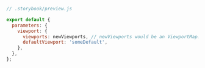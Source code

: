 ```js
// .storybook/preview.js

export default {
  parameters: {
    viewport: {
      viewports: newViewports, // newViewports would be an ViewportMap. (see below for examples)
      defaultViewport: 'someDefault',
    },
  },
};
```
